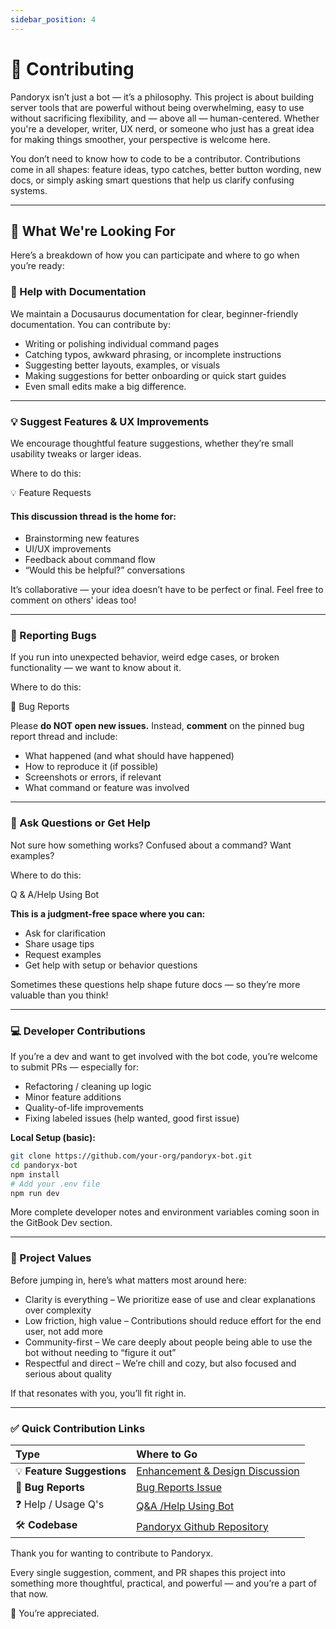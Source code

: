 ```yaml
---
sidebar_position: 4
---
```


# 💟 Contributing

Pandoryx isn’t just a bot — it’s a philosophy.
This project is about building server tools that are powerful without being overwhelming, easy to use without sacrificing flexibility, and — above all — human-centered. Whether you're a developer, writer, UX nerd, or someone who just has a great idea for making things smoother, your perspective is welcome here.

You don’t need to know how to code to be a contributor. Contributions come in all shapes: feature ideas, typo catches, better button wording, new docs, or simply asking smart questions that help us clarify confusing systems.

<hr className="md-divider-gradient" />

## 🌱 What We're Looking For
Here’s a breakdown of how you can participate and where to go when you’re ready:

### 📝 Help with Documentation
We maintain a Docusaurus documentation for clear, beginner-friendly documentation. You can contribute by:
- Writing or polishing individual command pages
- Catching typos, awkward phrasing, or incomplete instructions
- Suggesting better layouts, examples, or visuals
- Making suggestions for better onboarding or quick start guides
- Even small edits make a big difference.

<hr className="md-divider-gradient" />

### 💡 Suggest Features & UX Improvements
We encourage thoughtful feature suggestions, whether they’re small usability tweaks or larger ideas.

Where to do this:
<div className="md-button-column">
<Link className="button btn-gradient" href="https://github.com/asteriasmoons/pandoryx-bot/issues/2#issue-3166322020">
<span className="btn-emoji" aria-hidden="true">💡</span>
<span>Feature Requests</span>
</Link>
</div>

#### This discussion thread is the home for:
- Brainstorming new features
- UI/UX improvements
- Feedback about command flow
- “Would this be helpful?” conversations

It’s collaborative — your idea doesn’t have to be perfect or final. Feel free to comment on others' ideas too!

<hr className="md-divider-gradient" />

### 🐞 Reporting Bugs
If you run into unexpected behavior, weird edge cases, or broken functionality — we want to know about it.

Where to do this:
<div className="md-button-column">
<Link className="button btn-gradient" href="https://github.com/asteriasmoons/pandoryx-bot/issues/1#issue-3166312503">
<span className="btn-emoji" aria-hidden="true">🐞</span>
<span>Bug Reports</span>
</Link>
</div>

Please **do NOT open new issues.** Instead, **comment** on the pinned bug report thread and include:
- What happened (and what should have happened)
- How to reproduce it (if possible)
- Screenshots or errors, if relevant
- What command or feature was involved

<hr className="md-divider-gradient" />

### 💬 Ask Questions or Get Help
Not sure how something works? Confused about a command? Want examples?

Where to do this:
<div className="md-button-column">
<Link className="button btn-gradient" href="https://github.com/asteriasmoons/pandoryx-bot/discussions/6#discussion-8510717">Q & A/Help Using Bot</Link>
</div>

**This is a judgment-free space where you can:**
- Ask for clarification
- Share usage tips
- Request examples
- Get help with setup or behavior questions

Sometimes these questions help shape future docs — so they’re more valuable than you think!

<hr className="md-divider-gradient" />

### 💻 Developer Contributions
If you’re a dev and want to get involved with the bot code, you’re welcome to submit PRs — especially for:
- Refactoring / cleaning up logic
- Minor feature additions
- Quality-of-life improvements
- Fixing labeled issues (help wanted, good first issue)

**Local Setup (basic):**
```bash
git clone https://github.com/your-org/pandoryx-bot.git
cd pandoryx-bot
npm install
# Add your .env file
npm run dev
```

More complete developer notes and environment variables coming soon in the GitBook Dev section.

<hr className="md-divider-gradient" />

### 🧠 Project Values
Before jumping in, here’s what matters most around here:
- Clarity is everything – We prioritize ease of use and clear explanations over complexity
- Low friction, high value – Contributions should reduce effort for the end user, not add more
- Community-first – We care deeply about people being able to use the bot without needing to “figure it out”
- Respectful and direct – We’re chill and cozy, but also focused and serious about quality

If that resonates with you, you’ll fit right in.

<hr className="md-divider-gradient" />

### ✅ Quick Contribution Links
| **Type** | **Where to Go** |
|:------------------------|:-------------------|
| 💡 **Feature Suggestions** | [Enhancement & Design Discussion](https://github.com/asteriasmoons/pandoryx-bot/discussions/5#discussion-8510710) |
| 🐞 **Bug Reports** | [Bug Reports Issue](https://github.com/asteriasmoons/pandoryx-bot/issues/1#issue-3166312503) |
| ❓ Help / Usage Q's | [Q&A /Help Using Bot](https://github.com/asteriasmoons/pandoryx-bot/discussions/6#discussion-8510717) |
| 🛠 **Codebase** | [Pandoryx Github Repository](https://github.com/asteriasmoons/pandoryx-bot) |

Thank you for wanting to contribute to Pandoryx.

Every single suggestion, comment, and PR shapes this project into something more thoughtful, practical, and powerful — and you’re a part of that now.

🌟 You’re appreciated.